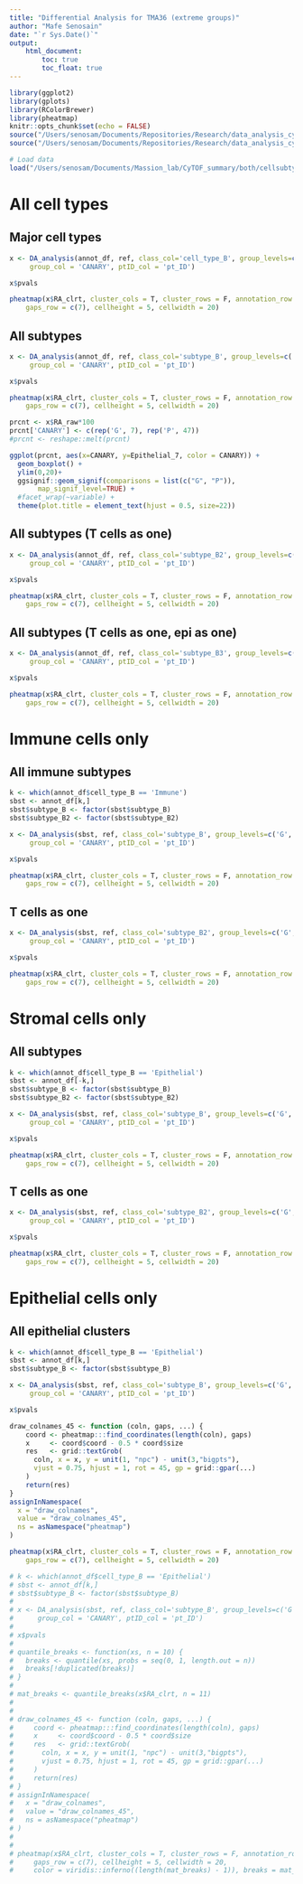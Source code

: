 ```yaml
---
title: "Differential Analysis for TMA36 (extreme groups)"
author: "Mafe Senosain"
date: "`r Sys.Date()`"
output:
    html_document:
        toc: true
        toc_float: true
---
```


```r
library(ggplot2)
library(gplots)
library(RColorBrewer)
library(pheatmap)
knitr::opts_chunk$set(echo = FALSE)
source("/Users/senosam/Documents/Repositories/Research/data_analysis_cytof/R/DA_functions.R")
source("/Users/senosam/Documents/Repositories/Research/data_analysis_cytof/R/ClustAnnot_functions.R")
```

```r
# Load data
load("/Users/senosam/Documents/Massion_lab/CyTOF_summary/both/cellsubtypes.RData")
```

# All cell types

## Major cell types
```r
x <- DA_analysis(annot_df, ref, class_col='cell_type_B', group_levels=c('G','P'),
     group_col = 'CANARY', ptID_col = 'pt_ID')

x$pvals

pheatmap(x$RA_clrt, cluster_cols = T, cluster_rows = F, annotation_row = x$ref_t, 
    gaps_row = c(7), cellheight = 5, cellwidth = 20)
```

## All subtypes
```r
x <- DA_analysis(annot_df, ref, class_col='subtype_B', group_levels=c('G','P'),
     group_col = 'CANARY', ptID_col = 'pt_ID')

x$pvals

pheatmap(x$RA_clrt, cluster_cols = T, cluster_rows = F, annotation_row = x$ref_t, 
    gaps_row = c(7), cellheight = 5, cellwidth = 20)
```

```r
prcnt <- x$RA_raw*100
prcnt['CANARY'] <- c(rep('G', 7), rep('P', 47))
#prcnt <- reshape::melt(prcnt)

ggplot(prcnt, aes(x=CANARY, y=Epithelial_7, color = CANARY)) +
  geom_boxplot() +
  ylim(0,20)+
  ggsignif::geom_signif(comparisons = list(c("G", "P")), 
       map_signif_level=TRUE) +
  #facet_wrap(~variable) +
  theme(plot.title = element_text(hjust = 0.5, size=22))


```

## All subtypes (T cells as one)
```r
x <- DA_analysis(annot_df, ref, class_col='subtype_B2', group_levels=c('G','P'),
     group_col = 'CANARY', ptID_col = 'pt_ID')

x$pvals

pheatmap(x$RA_clrt, cluster_cols = T, cluster_rows = F, annotation_row = x$ref_t, 
    gaps_row = c(7), cellheight = 5, cellwidth = 20)
```

## All subtypes (T cells as one, epi as one)
```r
x <- DA_analysis(annot_df, ref, class_col='subtype_B3', group_levels=c('G','P'),
     group_col = 'CANARY', ptID_col = 'pt_ID')

x$pvals

pheatmap(x$RA_clrt, cluster_cols = T, cluster_rows = F, annotation_row = x$ref_t, 
    gaps_row = c(7), cellheight = 5, cellwidth = 20)
```


# Immune cells only

## All immune subtypes
```r
k <- which(annot_df$cell_type_B == 'Immune')
sbst <- annot_df[k,]
sbst$subtype_B <- factor(sbst$subtype_B)
sbst$subtype_B2 <- factor(sbst$subtype_B2)

x <- DA_analysis(sbst, ref, class_col='subtype_B', group_levels=c('G','P'),
     group_col = 'CANARY', ptID_col = 'pt_ID')

x$pvals

pheatmap(x$RA_clrt, cluster_cols = T, cluster_rows = F, annotation_row = x$ref_t, 
    gaps_row = c(7), cellheight = 5, cellwidth = 20)
```

## T cells as one
```r
x <- DA_analysis(sbst, ref, class_col='subtype_B2', group_levels=c('G','P'),
     group_col = 'CANARY', ptID_col = 'pt_ID')

x$pvals

pheatmap(x$RA_clrt, cluster_cols = T, cluster_rows = F, annotation_row = x$ref_t, 
    gaps_row = c(7), cellheight = 5, cellwidth = 20)
```


# Stromal cells only

## All subtypes
```r
k <- which(annot_df$cell_type_B == 'Epithelial')
sbst <- annot_df[-k,]
sbst$subtype_B <- factor(sbst$subtype_B)
sbst$subtype_B2 <- factor(sbst$subtype_B2)

x <- DA_analysis(sbst, ref, class_col='subtype_B', group_levels=c('G','P'),
     group_col = 'CANARY', ptID_col = 'pt_ID')

x$pvals

pheatmap(x$RA_clrt, cluster_cols = T, cluster_rows = F, annotation_row = x$ref_t, 
    gaps_row = c(7), cellheight = 5, cellwidth = 20)
```

## T cells as one
```r
x <- DA_analysis(sbst, ref, class_col='subtype_B2', group_levels=c('G','P'),
     group_col = 'CANARY', ptID_col = 'pt_ID')

x$pvals

pheatmap(x$RA_clrt, cluster_cols = T, cluster_rows = F, annotation_row = x$ref_t, 
    gaps_row = c(7), cellheight = 5, cellwidth = 20)
```


# Epithelial cells only

## All epithelial clusters
```r
k <- which(annot_df$cell_type_B == 'Epithelial')
sbst <- annot_df[k,]
sbst$subtype_B <- factor(sbst$subtype_B)

x <- DA_analysis(sbst, ref, class_col='subtype_B', group_levels=c('G','P'),
     group_col = 'CANARY', ptID_col = 'pt_ID')

x$pvals

draw_colnames_45 <- function (coln, gaps, ...) {
    coord <- pheatmap:::find_coordinates(length(coln), gaps)
    x     <- coord$coord - 0.5 * coord$size
    res   <- grid::textGrob(
      coln, x = x, y = unit(1, "npc") - unit(3,"bigpts"),
      vjust = 0.75, hjust = 1, rot = 45, gp = grid::gpar(...)
    )
    return(res)
}
assignInNamespace(
  x = "draw_colnames",
  value = "draw_colnames_45",
  ns = asNamespace("pheatmap")
)

pheatmap(x$RA_clrt, cluster_cols = T, cluster_rows = F, annotation_row = x$ref_t, 
    gaps_row = c(7), cellheight = 5, cellwidth = 20)
```


```r
# k <- which(annot_df$cell_type_B == 'Epithelial')
# sbst <- annot_df[k,]
# sbst$subtype_B <- factor(sbst$subtype_B)
# 
# x <- DA_analysis(sbst, ref, class_col='subtype_B', group_levels=c('G','P'),
#      group_col = 'CANARY', ptID_col = 'pt_ID')
# 
# x$pvals
# 
# quantile_breaks <- function(xs, n = 10) {
#   breaks <- quantile(xs, probs = seq(0, 1, length.out = n))
#   breaks[!duplicated(breaks)]
# }
# 
# mat_breaks <- quantile_breaks(x$RA_clrt, n = 11)
# 
# 
# draw_colnames_45 <- function (coln, gaps, ...) {
#     coord <- pheatmap:::find_coordinates(length(coln), gaps)
#     x     <- coord$coord - 0.5 * coord$size
#     res   <- grid::textGrob(
#       coln, x = x, y = unit(1, "npc") - unit(3,"bigpts"),
#       vjust = 0.75, hjust = 1, rot = 45, gp = grid::gpar(...)
#     )
#     return(res)
# }
# assignInNamespace(
#   x = "draw_colnames",
#   value = "draw_colnames_45",
#   ns = asNamespace("pheatmap")
# )
# 
# 
# pheatmap(x$RA_clrt, cluster_cols = T, cluster_rows = F, annotation_row = x$ref_t, 
#     gaps_row = c(7), cellheight = 5, cellwidth = 20, 
#     color = viridis::inferno((length(mat_breaks) - 1)), breaks = mat_breaks)
```
